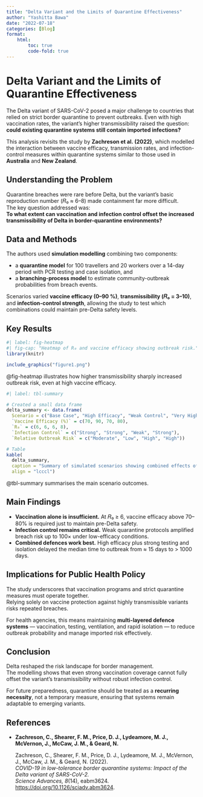 ```yaml
---
title: "Delta Variant and the Limits of Quarantine Effectiveness"
author: "Yashitta Bawa"
date: "2022-07-18"
categories: [Blog]
format: 
    html: 
        toc: true
        code-fold: true
---
```


# Delta Variant and the Limits of Quarantine Effectiveness

The Delta variant of SARS-CoV-2 posed a major challenge to countries that relied on strict border quarantine to prevent outbreaks. Even with high vaccination rates, the variant’s higher transmissibility raised the question: **could existing quarantine systems still contain imported infections?**

This analysis revisits the study by **Zachreson et al. (2022)**, which modelled the interaction between vaccine efficacy, transmission rates, and infection-control measures within quarantine systems similar to those used in **Australia** and **New Zealand**.

## Understanding the Problem

Quarantine breaches were rare before Delta, but the variant’s basic reproduction number (𝑅₀ ≈ 6–8) made containment far more difficult.\
The key question addressed was:\
**To what extent can vaccination and infection control offset the increased transmissibility of Delta in border-quarantine environments?**

## Data and Methods

The authors used **simulation modelling** combining two components:

-   a **quarantine model** for 100 travellers and 20 workers over a 14-day period with PCR testing and case isolation, and\
-   a **branching-process model** to estimate community-outbreak probabilities from breach events.

Scenarios varied **vaccine efficacy (0–90 %)**, **transmissibility (𝑅₀ = 3–10)**, and **infection-control strength**, allowing the study to test which combinations could maintain pre-Delta safety levels.

## Key Results

```r
#| label: fig-heatmap
#| fig-cap: "Heatmap of R₀ and vaccine efficacy showing outbreak risk."
library(knitr)

include_graphics("figure1.png")
```

@fig-heatmap illustrates how higher transmissibility sharply increased outbreak risk, even at high vaccine efficacy.

```r
#| label: tbl-summary

# Created a small data frame
delta_summary <- data.frame(
  Scenario = c("Base Case", "High Efficacy", "Weak Control", "Very High R₀"),
  `Vaccine Efficacy (%)` = c(70, 90, 70, 80),
  `R₀` = c(6, 6, 6, 8),
  `Infection Control` = c("Strong", "Strong", "Weak", "Strong"),
  `Relative Outbreak Risk` = c("Moderate", "Low", "High", "High"))

# Table
kable(
  delta_summary,
  caption = "Summary of simulated scenarios showing combined effects of vaccine efficacy, transmissibility, and infection control on outbreak risk.",
  align = "lcccl")
```

@tbl-summary summarises the main scenario outcomes.

## Main Findings

-   **Vaccination alone is insufficient.** At 𝑅₀ ≥ 6, vaccine efficacy above 70–80% is required just to maintain pre-Delta safety.\
-   **Infection control remains critical.** Weak quarantine protocols amplified breach risk up to 100× under low-efficacy conditions.\
-   **Combined defences work best.** High efficacy plus strong testing and isolation delayed the median time to outbreak from ≈ 15 days to \> 1000 days.

## Implications for Public Health Policy

The study underscores that vaccination programs and strict quarantine measures must operate together.\
Relying solely on vaccine protection against highly transmissible variants risks repeated breaches.

For health agencies, this means maintaining **multi-layered defence systems** — vaccination, testing, ventilation, and rapid isolation — to reduce outbreak probability and manage imported risk effectively.

## Conclusion

Delta reshaped the risk landscape for border management.\
The modelling shows that even strong vaccination coverage cannot fully offset the variant’s transmissibility without robust infection control.

For future preparedness, quarantine should be treated as a **recurring necessity**, not a temporary measure, ensuring that systems remain adaptable to emerging variants.

## References

-   **Zachreson, C., Shearer, F. M., Price, D. J., Lydeamore, M. J., McVernon, J., McCaw, J. M., & Geard, N.**

    Zachreson, C., Shearer, F. M., Price, D. J., Lydeamore, M. J., McVernon, J., McCaw, J. M., & Geard, N. (2022).\
    *COVID-19 in low-tolerance border quarantine systems: Impact of the Delta variant of SARS-CoV-2.*\
    *Science Advances, 8*(14), eabm3624. <https://doi.org/10.1126/sciadv.abm3624>.
